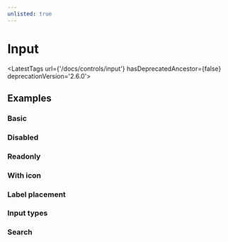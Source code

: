 ```yaml
---
unlisted: true
---
```



# Input

<LatestTags url={'/docs/controls/input'} hasDeprecatedAncestor={false} deprecationVersion='2.6.0'></LatestTags>

## Examples

### Basic

<Playground name="input-legacy" />


### Disabled

<Playground
  name="input-legacy-disabled"
  hideInitalCodePreview
/>

### Readonly

<Playground
  name="input-legacy-readonly"
  hideInitalCodePreview
/>

### With icon

<Playground
  name="input-legacy-with-icon"
  hideInitalCodePreview
/>

### Label placement

<Playground
  name="input-legacy-labels"
  hideInitalCodePreview
/>

### Input types

<Playground
  name="input-legacy-types"
  height="15rem"
  hideInitalCodePreview
/>

### Search

<Playground
  name="input-legacy-search"
  hideInitalCodePreview
/>
